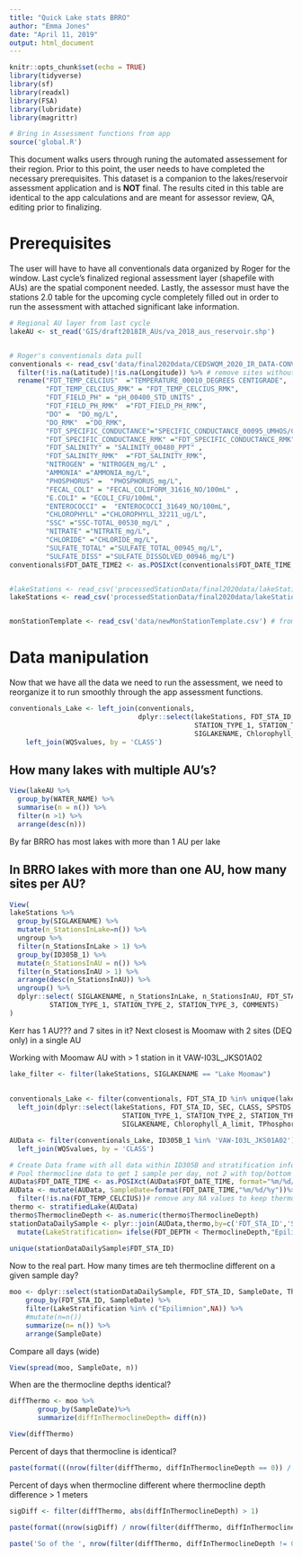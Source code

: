 ```yaml
---
title: "Quick Lake stats BRRO"
author: "Emma Jones"
date: "April 11, 2019"
output: html_document
---
```


```r
knitr::opts_chunk$set(echo = TRUE)
library(tidyverse)
library(sf)
library(readxl)
library(FSA)
library(lubridate)
library(magrittr)

# Bring in Assessment functions from app
source('global.R')
```

This document walks users through runing the automated assessement for their region. Prior to this point, the user needs to have completed the necessary prerequisites. This dataset is a companion to the lakes/reservoir assessment application and is **NOT** final. The results cited in this table are identical to the app calculations and are meant for assessor review, QA, editing prior to finalizing.

# Prerequisites
The user will have to have all conventionals data organized by Roger for the window.  Last cycle's finalized regional assessment layer (shapefile with AUs) are the spatial component needed. Lastly, the assessor must have the stations 2.0 table for the upcoming cycle completely filled out in order to run the assessment with attached significant lake information. 

```r
# Regional AU layer from last cycle
lakeAU <- st_read('GIS/draft2018IR_AUs/va_2018_aus_reservoir.shp')


# Roger's conventionals data pull
conventionals <- read_csv('data/final2020data/CEDSWQM_2020_IR_DATA-CONVENTIONALS_20190305.csv') %>%
  filter(!is.na(Latitude)|!is.na(Longitude)) %>% # remove sites without coordinates
  rename("FDT_TEMP_CELCIUS"  ="TEMPERATURE_00010_DEGREES CENTIGRADE",
         "FDT_TEMP_CELCIUS_RMK" = "FDT_TEMP_CELCIUS_RMK",  
         "FDT_FIELD_PH" = "pH_00400_STD_UNITS" ,          
         "FDT_FIELD_PH_RMK"  ="FDT_FIELD_PH_RMK", 
         "DO" =  "DO_mg/L",       
         "DO_RMK"  ="DO_RMK",    
         "FDT_SPECIFIC_CONDUCTANCE"="SPECIFIC_CONDUCTANCE_00095_UMHOS/CM @ 25C",    
         "FDT_SPECIFIC_CONDUCTANCE_RMK" ="FDT_SPECIFIC_CONDUCTANCE_RMK" ,
         "FDT_SALINITY" = "SALINITY_00480_PPT" ,            
         "FDT_SALINITY_RMK"  ="FDT_SALINITY_RMK",  
         "NITROGEN" = "NITROGEN_mg/L" ,                    
         "AMMONIA" ="AMMONIA_mg/L",
         "PHOSPHORUS" =  "PHOSPHORUS_mg/L",
         "FECAL_COLI" = "FECAL_COLIFORM_31616_NO/100mL" ,
         "E.COLI" = "ECOLI_CFU/100mL",                       
         "ENTEROCOCCI" =  "ENTEROCOCCI_31649_NO/100mL",
         "CHLOROPHYLL" ="CHLOROPHYLL_32211_ug/L",                
         "SSC" ="SSC-TOTAL_00530_mg/L" , 
         "NITRATE" ="NITRATE_mg/L", 
         "CHLORIDE" ="CHLORIDE_mg/L",
         "SULFATE_TOTAL" ="SULFATE_TOTAL_00945_mg/L",              
         "SULFATE_DISS" ="SULFATE_DISSOLVED_00946_mg/L")
conventionals$FDT_DATE_TIME2 <- as.POSIXct(conventionals$FDT_DATE_TIME, format="%m/%d/%Y %H:%M")


#lakeStations <- read_csv('processedStationData/final2020data/lakeStations2020_SWRO.csv')
lakeStations <- read_csv('processedStationData/final2020data/lakeStations2020_BRRO.csv')


monStationTemplate <- read_csv('data/newMonStationTemplate.csv') # from X:\2018_Assessment\StationsDatabase\VRO but added new bacteria columns


```


# Data manipulation

Now that we have all the data we need to run the assessment, we need to reorganize it to run smoothly through the app assessment functions. 

```r

conventionals_Lake <- left_join(conventionals,
                                dplyr::select(lakeStations, FDT_STA_ID, SEC, CLASS, SPSTDS,PWS, ID305B_1, ID305B_2, ID305B_3,
                                              STATION_TYPE_1, STATION_TYPE_2, STATION_TYPE_3, ID305B, SEC187, SIG_LAKE, USE,
                                              SIGLAKENAME, Chlorophyll_A_limit, TPhosphorus_limit, Assess_TYPE), by='FDT_STA_ID') %>%
    left_join(WQSvalues, by = 'CLASS') 


```



## How many lakes with multiple AU's?

```r
View(lakeAU %>%
  group_by(WATER_NAME) %>%
  summarise(n = n()) %>%
  filter(n >1) %>%
  arrange(desc(n)))

```

By far BRRO has most lakes with more than 1 AU per lake



## In BRRO lakes with more than one AU, how many sites per AU?

```r
View(
lakeStations %>% 
  group_by(SIGLAKENAME) %>% 
  mutate(n_StationsInLake=n()) %>% 
  ungroup %>% 
  filter(n_StationsInLake > 1) %>% 
  group_by(ID305B_1) %>% 
  mutate(n_StationsInAU = n()) %>%
  filter(n_StationsInAU > 1) %>%
  arrange(desc(n_StationsInAU)) %>% 
  ungroup() %>%
  dplyr::select( SIGLAKENAME, n_StationsInLake, n_StationsInAU, FDT_STA_ID, ID305B_1, ID305B_2, ID305B_3, Assess_TYPE, 
          STATION_TYPE_1, STATION_TYPE_2, STATION_TYPE_3, COMMENTS)
)
```

Kerr has 1 AU??? and 7 sites in it?
Next closest is Moomaw with 2 sites (DEQ only) in a single AU

Working with Moomaw AU with > 1 station in it VAW-I03L_JKS01A02

```r
lake_filter <- filter(lakeStations, SIGLAKENAME == "Lake Moomaw")
  
  
conventionals_Lake <- filter(conventionals, FDT_STA_ID %in% unique(lake_filter$FDT_STA_ID)) %>%
  left_join(dplyr::select(lakeStations, FDT_STA_ID, SEC, CLASS, SPSTDS,PWS, ID305B_1, ID305B_2, ID305B_3,
                            STATION_TYPE_1, STATION_TYPE_2, STATION_TYPE_3, ID305B, SEC187, SIG_LAKE, USE,
                            SIGLAKENAME, Chlorophyll_A_limit, TPhosphorus_limit, Assess_TYPE), by='FDT_STA_ID')

AUData <- filter(conventionals_Lake, ID305B_1 %in% 'VAW-I03L_JKS01A02')  %>% 
  left_join(WQSvalues, by = 'CLASS') 

# Create Data frame with all data within ID305B and stratification information
# Pool thermocline data to get 1 sample per day, not 2 with top/bottom time difference
AUData$FDT_DATE_TIME <- as.POSIXct(AUData$FDT_DATE_TIME, format="%m/%d/%Y %H:%M")
AUData <- mutate(AUData, SampleDate=format(FDT_DATE_TIME,"%m/%d/%y"))%>% # Separate sampling events by day
  filter(!is.na(FDT_TEMP_CELCIUS))# remove any NA values to keep thermocline function happy
thermo <- stratifiedLake(AUData)
thermo$ThermoclineDepth <- as.numeric(thermo$ThermoclineDepth)
stationDataDailySample <- plyr::join(AUData,thermo,by=c('FDT_STA_ID','SampleDate')) %>%
  mutate(LakeStratification= ifelse(FDT_DEPTH < ThermoclineDepth,"Epilimnion","Hypolimnion"))
       
unique(stationDataDailySample$FDT_STA_ID)
```


Now to the real part. How many times are teh thermocline different on a given sample day?

```r
moo <- dplyr::select(stationDataDailySample, FDT_STA_ID, SampleDate, ThermoclineDepth, LakeStratification) %>%
    group_by(FDT_STA_ID, SampleDate) %>%
    filter(LakeStratification %in% c("Epilimnion",NA)) %>%
    #mutate(n=n())
    summarize(n= n()) %>%
    arrange(SampleDate)
```


Compare all days (wide)

```r
View(spread(moo, SampleDate, n))
```


When are the thermocline depths identical?

```r
diffThermo <- moo %>%
       group_by(SampleDate)%>%
       summarize(diffInThermoclineDepth= diff(n))

View(diffThermo)
```

Percent of days that thermocline is identical?
```r
paste(format(((nrow(filter(diffThermo, diffInThermoclineDepth == 0)) / nrow(diffThermo)) * 100), digits=4),'%', sep='')
```

Percent of days when thermocline different where thermocline depth difference > 1 meters

```r
sigDiff <- filter(diffThermo, abs(diffInThermoclineDepth) > 1)

paste(format((nrow(sigDiff) / nrow(filter(diffThermo, diffInThermoclineDepth != 0)) * 100), digits=4),'%', sep='')

```


```r
paste('So of the ', nrow(filter(diffThermo, diffInThermoclineDepth != 0)), " days that the thermocline isn't the same, ", paste(format((nrow(sigDiff) / nrow(filter(diffThermo, diffInThermoclineDepth != 0)) * 100), digits=4),'%', sep=''), "of the time the thermocline difference is over 2 meters in depth")
```

